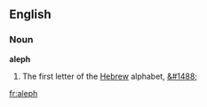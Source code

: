 ==English==

===Noun===

'''aleph'''

# The first letter of the [[Hebrew]] alphabet, [[&#1488;]]

[[fr:aleph]]
